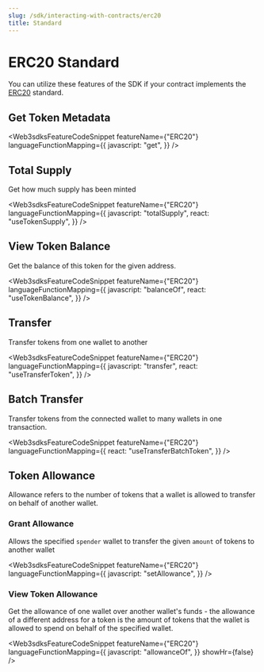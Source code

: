 ```yaml
---
slug: /sdk/interacting-with-contracts/erc20
title: Standard
---
```



# ERC20 Standard

You can utilize these features of the SDK if your contract implements the [ERC20](/contractkit/interfaces/erc20) standard.

<div className="row" style={{ marginBottom: 24 }}>
  <div className="col col--12" style={{ marginTop: 8 }}>
    <QuickstartCard
      name="Learn how to implement ERC721Burnable in your smart contract"
      link={"/contractkit/base-contracts/erc-20/erc20base"}
      image="/assets/icons/general.png"
    />
  </div>
</div>

## Get Token Metadata

<Web3sdksFeatureCodeSnippet
  featureName={"ERC20"}
  languageFunctionMapping={{
    javascript: "get",
  }}
/>

## Total Supply

Get how much supply has been minted

<Web3sdksFeatureCodeSnippet
  featureName={"ERC20"}
  languageFunctionMapping={{
    javascript: "totalSupply",
    react: "useTokenSupply",
  }}
/>

## View Token Balance

Get the balance of this token for the given address.

<Web3sdksFeatureCodeSnippet
  featureName={"ERC20"}
  languageFunctionMapping={{
    javascript: "balanceOf",
    react: "useTokenBalance",
  }}
/>

## Transfer

Transfer tokens from one wallet to another

<Web3sdksFeatureCodeSnippet
  featureName={"ERC20"}
  languageFunctionMapping={{
    javascript: "transfer",
    react: "useTransferToken",
  }}
/>

## Batch Transfer

Transfer tokens from the connected wallet to many wallets in one transaction.

<Web3sdksFeatureCodeSnippet
  featureName={"ERC20"}
  languageFunctionMapping={{
    react: "useTransferBatchToken",
  }}
/>

## Token Allowance

Allowance refers to the number of tokens that a wallet is allowed to transfer on behalf of another wallet.

### Grant Allowance

Allows the specified `spender` wallet to transfer the given `amount` of tokens to another wallet

<Web3sdksFeatureCodeSnippet
  featureName={"ERC20"}
  languageFunctionMapping={{
    javascript: "setAllowance",
  }}
/>

### View Token Allowance

Get the allowance of one wallet over another wallet's funds - the allowance of a different address for a token is the amount of tokens that the wallet is allowed to spend on behalf of the specified wallet.

<Web3sdksFeatureCodeSnippet
  featureName={"ERC20"}
  languageFunctionMapping={{
    javascript: "allowanceOf",
  }}
  showHr={false}
/>
